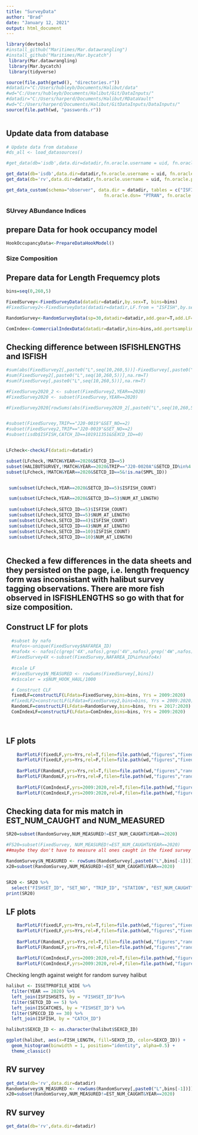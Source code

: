 ```yaml
---
title: "SurveyData"
author: "Brad"
date: "January 12, 2021"
output: html_document
---
```


```r
library(devtools)
#install_github("Maritimes/Mar.datawrangling")
#install_github("Maritimes/Mar.bycatch")
 library(Mar.datawrangling)
 library(Mar.bycatch)
 library(tidyverse)

source(file.path(getwd(), "directories.r"))
#datadir="C:/Users/hubleyb/Documents/Halibut/data"
#wd="C:/Users/hubleyb/Documents/Halibut/Git/DataInputs/"
#datadir="C:/Users/harperd/Documents/Halibut/RDataVault"
#wd="C:/Users/harperd/Documents/Halibut/GitDataInputs/DataInputs/"
source(file.path(wd, "passwords.r"))



```

## Update data from database 

```r

# Update data from database 
#ds_all <- load_datasources()

#get_data(db='isdb',data.dir=datadir,fn.oracle.username = uid, fn.oracle.password = pwd, fn.oracle.dsn = 'ptran',usepkg='roracle',force.extract=T)

get_data(db='isdb',data.dir=datadir,fn.oracle.username = uid, fn.oracle.password = pwd, fn.oracle.dsn = 'ptran',usepkg='roracle',force.extract=T)
get_data(db='rv',data.dir=datadir,fn.oracle.username = uid, fn.oracle.password = pwd, fn.oracle.dsn = 'ptran',usepkg='roracle',force.extract=T)

get_data_custom(schema="observer", data.dir = datadir, tables = c("ISFISHLENGTHS","ISSAMPLES"), usepkg = "roracle",
                                     fn.oracle.dsn= "PTRAN", fn.oracle.username=uid, fn.oracle.password =pwd)
```

### SUrvey ABundance Indices
## prepare Data for hook occupancy model

```r
HookOccupancyData<-PrepareDataHookModel()

```

### Size Composition 
## Prepare data for Length Frequemcy plots

```r
bins=seq(0,260,5)

FixedSurvey<-FixedSurveyData(datadir=datadir,by.sex=T, bins=bins)
#FixedSurvey2<-FixedSurveyData(datadir=datadir,LF.from = "ISFISH",by.sex=T)

RandomSurvey<-RandomSurveyData(sp=30,datadir=datadir,add.gear=T,add.LF=T,bins=bins,by.sex=T,hook.data=T)

ComIndex<-CommercialIndexData(datadir=datadir,bins=bins,add.portsampling=T)
```


## Checking difference between ISFISHLENGTHS and ISFISH
```r
#sum(abs(FixedSurvey2[,paste0("L",seq(10,260,5))]-FixedSurvey[,paste0("L",seq(10,260,5))]),na.rm=T)
#sum(FixedSurvey2[,paste0("L",seq(10,260,5))],na.rm=T)
#sum(FixedSurvey[,paste0("L",seq(10,260,5))],na.rm=T)

#FixedSurvey2020_2 <- subset(FixedSurvey2,YEAR==2020)
#FixedSurvey2020 <- subset(FixedSurvey,YEAR==2020)

#FixedSurvey2020[rowSums(abs(FixedSurvey2020_2[,paste0("L",seq(10,260,5))]-FixedSurvey2020[,paste0("L",seq(10,260,5))]),na.rm=T)>0,]


#subset(FixedSurvey,TRIP=="J20-0019"&SET_NO==2)
#subset(FixedSurvey2,TRIP=="J20-0019"&SET_NO==2)
#subset(isdb$ISFISH,CATCH_ID==101911351&SEXCD_ID==0)


LFcheck<-checkLF(datadir=datadir)

subset(LFcheck,!MATCH&YEAR==2020&SETCD_ID==5)
subset(HALIBUTSURVEY,!MATCH&YEAR==2020&TRIP=="J20-0020A"&SETCD_ID%in%4:5)
subset(LFcheck,!MATCH&YEAR==2020&SETCD_ID==5&!is.na(SMPL_ID))


 sum(subset(LFcheck,YEAR==2020&SETCD_ID==5)$ISFISH_COUNT)

 sum(subset(LFcheck,YEAR==2020&SETCD_ID==5)$NUM_AT_LENGTH)
 
 sum(subset(LFcheck,SETCD_ID==5)$ISFISH_COUNT)
 sum(subset(LFcheck,SETCD_ID==5)$NUM_AT_LENGTH)
 sum(subset(LFcheck,SETCD_ID==4)$ISFISH_COUNT)
 sum(subset(LFcheck,SETCD_ID==4)$NUM_AT_LENGTH)
 sum(subset(LFcheck,SETCD_ID==10)$ISFISH_COUNT)
 sum(subset(LFcheck,SETCD_ID==10)$NUM_AT_LENGTH)
 

```
## Checked a few differences in the data sheets and they persisted on the page, i.e. length frequency form was inconsistant with halibut survey tagging observations. There are more fish observed in ISFISHLENGTHS so go with that for size composition. 

## Construct LF for plots
```r
        
  #subset by nafo
  #nafos<-unique(FixedSurvey$NAFAREA_ID)
  #nafo4x <- nafos[c(grep('4X',nafos),grep('4V',nafos),grep('4W',nafos))]
  #FixedSurvey4X <-subset(FixedSurvey,NAFAREA_ID%in%nafo4x)
  
  #scale LF
  #FixedSurvey$N_MEASURED <- rowSums(FixedSurvey[,bins])
  #x$scaler = x$NUM_HOOK_HAUL/1000 

  # Construct CLF
  fixedLF=constructLF(LFdata=FixedSurvey,bins=bins, Yrs = 2009:2020)
  #fixedLF2=constructLF(LFdata=FixedSurvey2,bins=bins, Yrs = 2009:2020)
  RandomLF=constructLF(LFdata=RandomSurvey,bins=bins, Yrs = 2017:2020)
  ComIndexLF=constructLF(LFdata=ComIndex,bins=bins, Yrs = 2009:2020)

  

```


## LF plots
```r
  
    BarPlotLF(fixedLF,yrs=Yrs,rel=T,filen=file.path(wd,"figures","fixedLF1"))
    BarPlotLF(fixedLF,yrs=Yrs,rel=F,filen=file.path(wd,"figures","fixedLF2"),ymax=320)
  
    BarPlotLF(RandomLF,yrs=Yrs,rel=T,filen=file.path(wd,"figures","randomLF1"))
    BarPlotLF(RandomLF,yrs=Yrs,rel=F,filen=file.path(wd,"figures","randomLF2"),ymax=150)
    
    BarPlotLF(ComIndexLF,yrs=2009:2020,rel=T,filen=file.path(wd,"figures","comindexLF1"))
    BarPlotLF(ComIndexLF,yrs=2009:2020,rel=F,filen=file.path(wd,"figures","comindexLF2"),ymax=1400)


```

## Checking data for mis match in EST_NUM_CAUGHT and NUM_MEASURED

```r


SR20=subset(RandomSurvey,NUM_MEASURED!=EST_NUM_CAUGHT&YEAR==2020)

#FS20=subset(FixedSurvey, NUM_MEASURED!=EST_NUM_CAUGHT&YEAR==2020) 
##maybe they don't have to measure all ones caught in the fixed survey stations?

RandomSurvey$N_MEASURED <- rowSums(RandomSurvey[,paste0("L",bins[-1])])
x20=subset(RandomSurvey,NUM_MEASURED!=EST_NUM_CAUGHT&YEAR==2020)


SR20 <- SR20 %>%
  select("FISHSET_ID", "SET_NO", "TRIP_ID", "STATION", "EST_NUM_CAUGHT", "EST_COMBINED_WT", "SEXCD_ID", "NUM_MEASURED", "TRIP", "VESS_ID", "VESSEL_NAME", "CFV")
print(SR20)
```
## LF plots
```r
  
    BarPlotLF(fixedLF,yrs=Yrs,rel=T,filen=file.path(wd,"figures","fixedLF1"))
    BarPlotLF(fixedLF,yrs=Yrs,rel=F,filen=file.path(wd,"figures","fixedLF2"),ymax=320)
  
    BarPlotLF(RandomLF,yrs=Yrs,rel=T,filen=file.path(wd,"figures","randomLF1"))
    BarPlotLF(RandomLF,yrs=Yrs,rel=F,filen=file.path(wd,"figures","randomLF2"),ymax=150)
    
    BarPlotLF(ComIndexLF,yrs=2009:2020,rel=T,filen=file.path(wd,"figures","comindexLF1"))
    BarPlotLF(ComIndexLF,yrs=2009:2020,rel=F,filen=file.path(wd,"figures","comindexLF2"),ymax=1400)


```

Checking length against weight for random survey halibut


```r
halibut <- ISSETPROFILE_WIDE %>%
  filter(YEAR == 2020) %>%
  left_join(ISFISHSETS, by = "FISHSET_ID")%>%
  filter(SETCD_ID == 5) %>%
  left_join(ISCATCHES, by = "FISHSET_ID") %>%
  filter(SPECCD_ID == 30) %>%
  left_join(ISFISH, by = "CATCH_ID")

halibut$SEXCD_ID <- as.character(halibut$SEXCD_ID)

ggplot(halibut, aes(x=FISH_LENGTH, fill=SEXCD_ID, color=SEXCD_ID)) +
  geom_histogram(binwidth = 1, position="identity", alpha=0.5) +
  theme_classic()
```


## RV survey

```r
get_data(db='rv',data.dir=datadir)
RandomSurvey$N_MEASURED <- rowSums(RandomSurvey[,paste0("L",bins[-1])])
x20=subset(RandomSurvey,NUM_MEASURED!=EST_NUM_CAUGHT&YEAR==2020)


```

## RV survey

```r
get_data(db='rv',data.dir=datadir)


```

